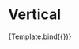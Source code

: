 


<Meta title="Components/CheckboxGroup/Vertical" component={VvCheckboxGroup} />

# Vertical

<Canvas>
	<Story
		name="Vertical"
		args={{
			name: 'story-vertical',
			options: [
				{ value: 1, label: 'Option 1' },
				{ value: 2, label: 'Option 2' },
				{ value: 3, label: 'Option 3' }
			],
			vertical: true
		}}>
		{Template.bind({})}
	</Story>
</Canvas>
